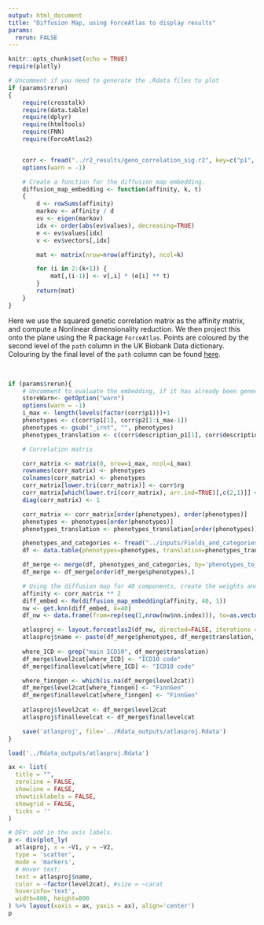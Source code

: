 ```yaml
---
output: html_document
title: "Diffusion Map, using ForceAtlas to display results"
params:
  rerun: FALSE
---
```


```r
knitr::opts_chunk$set(echo = TRUE)
require(plotly)

# Uncomment if you need to generate the .Rdata files to plot
if (params$rerun)
{
    require(crosstalk)
    require(data.table)
    require(dplyr)
    require(htmltools)
    require(FNN)
    require(ForceAtlas2)


    corr <- fread("../r2_results/geno_correlation_sig.r2", key=c("p1", "p2"))
    options(warn = -1)

    # Create a function for the diffusion map embedding.
    diffusion_map_embedding <- function(affinity, k, t)
    {
        d <- rowSums(affinity)
        markov <- affinity / d
        ev <- eigen(markov)
        idx <- order(abs(ev$values), decreasing=TRUE)
        e <- ev$values[idx]
        v <- ev$vectors[,idx]

        mat <- matrix(nrow=nrow(affinity), ncol=k)

        for (i in 2:(k+1)) {
        	mat[,(i-1)] <- v[,i] * (e[i] ** t)
        }
        return(mat)
    }
}

```

Here we use the squared genetic correlation matrix as the affinity matrix, and compute a Nonlinear dimensionality reduction. We then project this onto the plane using the R package `ForceAtlas`. Points are coloured by the second level of the `path` column in the UK Biobank Data dictionary. Colouring by the final level of the `path` column can be found [here](diffusion_map_final_level.html).

<br>

```r

if (params$rerun){
    # Uncomment to evaluate the embedding, if it has already been generated just load it in.
    storeWarn<- getOption("warn")
    options(warn = -1) 
    i_max <- length(levels(factor(corr$p1)))+1
    phenotypes <- c(corr$p1[1], corr$p2[1:i_max-1])
    phenotypes <- gsub("_irnt", "", phenotypes)
    phenotypes_translation <- c(corr$description_p1[1], corr$description_p2[1:i_max-1])

    # Correlation matrix

    corr_matrix <- matrix(0, nrow=i_max, ncol=i_max)
    rownames(corr_matrix) <- phenotypes
    colnames(corr_matrix) <- phenotypes
    corr_matrix[lower.tri(corr_matrix)] <- corr$rg
    corr_matrix[which(lower.tri(corr_matrix), arr.ind=TRUE)[,c(2,1)]] <- corr$rg
    diag(corr_matrix) <- 1

    corr_matrix <- corr_matrix[order(phenotypes), order(phenotypes)]
    phenotypes <- phenotypes[order(phenotypes)]
    phenotypes_translation <- phenotypes_translation[order(phenotypes)]

    phenotypes_and_categories <- fread("../inputs/Fields_and_categories.tsv") %>% mutate(phenotypes_to_match = FieldID)
    df <- data.table(phenotypes=phenotypes, translation=phenotypes_translation) %>% mutate(phenotypes_to_match = gsub("_.*", "", phenotypes))

    df_merge <- merge(df, phenotypes_and_categories, by='phenotypes_to_match', all.x=TRUE)
    df_merge <- df_merge[order(df_merge$phenotypes),]

    # Using the diffusion map for 40 components, create the weights and use the force atlas package.
    affinity <- corr_matrix ** 2
    diff_embed <- Re(diffusion_map_embedding(affinity, 40, 1))
    nw <- get.knn(diff_embed, k=40)
    df_nw <- data.frame(from=rep(seq(1,nrow(nw$nn.index))), to=as.vector(nw$nn.index), weights=1)

    atlasproj <- layout.forceatlas2(df_nw, directed=FALSE, iterations = 5000, plotstep = 100)
    atlasproj$name <- paste(df_merge$phenotypes, df_merge$translation, sep=" : ")
    
    where_ICD <- grep("main ICD10", df_merge$translation)
    df_merge$level2cat[where_ICD] <- "ICD10 code"
    df_merge$finallevelcat[where_ICD] <- "ICD10 code"

    where_finngen <- which(is.na(df_merge$level2cat))
    df_merge$level2cat[where_finngen] <- "FinnGen"
    df_merge$finallevelcat[where_finngen] <- "FinnGen"
    
    atlasproj$level2cat <- df_merge$level2cat
    atlasproj$finallevelcat <- df_merge$finallevelcat

    save('atlasproj', file='../Rdata_outputs/atlasproj.Rdata')
}

load('../Rdata_outputs/atlasproj.Rdata')

ax <- list(
  title = "",
  zeroline = FALSE,
  showline = FALSE,
  showticklabels = FALSE,
  showgrid = FALSE,
  ticks = ''
)

# DEV: add in the axis labels.
p <- div(plot_ly(
  atlasproj, x = ~V1, y = ~V2,
  type = 'scatter',
  mode = 'markers',
  # Hover text:
  text = atlasproj$name,
  color = ~factor(level2cat), #size = ~carat
  hoverinfo='text',
  width=800, height=800
) %>% layout(xaxis = ax, yaxis = ax), align='center')
p
```
</div>